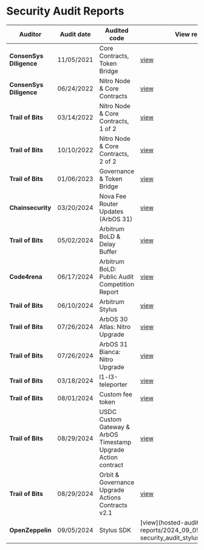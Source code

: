 # Security Audit Reports

| Auditor                 | Audit date | Audited code                                                    | View report                                                                                                                         |
| ----------------------- | ---------- | --------------------------------------------------------------- | ----------------------------------------------------------------------------------------------------------------------------------- |
| **ConsenSys Diligence** | 11/05/2021 | Core Contracts, Token Bridge                                    | [view](hosted-audit-reports/2021_11_05_consensys_diligence_security_audit_core_contracts_token_bridge.pdf)                          |
| **ConsenSys Diligence** | 06/24/2022 | Nitro Node & Core Contracts                                     | [view](hosted-audit-reports/2024_06_24_consensys_diligence_security_audit_nitro_contracts.pdf)                                      |
| **Trail of Bits**       | 03/14/2022 | Nitro Node & Core Contracts, 1 of 2                             | [view](hosted-audit-reports/2022_03_14_trail_of_bits_security_audit_nitro_1_of_2.pdf)                                               |
| **Trail of Bits**       | 10/10/2022 | Nitro Node & Core Contracts, 2 of 2                             | [view](hosted-audit-reports/2022_10_22_trail_of_bits_security_audit_nitro_2_of_2.pdf)                                               |
| **Trail of Bits**       | 01/06/2023 | Governance & Token Bridge                                       | [view](hosted-audit-reports/2023_06_23_trail_of_bits_security_audit_governance_report_governance_token_bridge.pdf)                  |
| **Chainsecurity**       | 03/20/2024 | Nova Fee Router Updates (ArbOS 31)                              | [view](hosted-audit-reports/2024_08_20_chainsecurity_security_audit_nova_fee_router_update_arbos_31.pdf)                            |
| **Trail of Bits**       | 05/02/2024 | Arbitrum BoLD & Delay Buffer                                    | [view](hosted-audit-reports/2024_05_02_trail_of_bits_security_audit_bold_delay_buffer.pdf)                                          |
| **Code4rena**           | 06/17/2024 | Arbitrum BoLD: Public Audit Competition Report                  | [view](hosted-audit-reports/2024_06_17_code4arena_security_audit_arbos30_nitro_upgrade.pdf)                                         |
| **Trail of Bits**       | 06/10/2024 | Arbitrum Stylus                                                 | [view](hosted-audit-reports/2024_06_10_trail_of_bits_security_audit_stylus.pdf)                                                     |
| **Trail of Bits**       | 07/26/2024 | ArbOS 30 Atlas: Nitro Upgrade                                   | [view](hosted-audit-reports/2024_07_26_trail_of_bits_security_audit_arbos30_nitro_upgrade.pdf)                                      |
| **Trail of Bits**       | 07/26/2024 | ArbOS 31 Bianca: Nitro Upgrade                                  | [view](hosted-audit-reports/2024_07_26_trail_of_bits_security_audit_arbos_31.pdf)                                                   |
| **Trail of Bits**       | 03/18/2024 | l1-l3-teleporter                                                | [view](hosted-audit-reports/2024_03_18_trail_of_bits_security_audit_l1_l3_teleporter.pdf)                                           |
| **Trail of Bits**       | 08/01/2024 | Custom fee token                                                | [view](hosted-audit-reports/2024_08_01_trail_of_bits_security_audit_custom_fee_token.pdf)                                           |
| **Trail of Bits**       | 08/29/2024 | USDC Custom Gateway & ArbOS Timestamp Upgrade Action contract   | [view](hosted-audit-reports/2024_08_29_trail_of_bits_security_audit_usdc_custom_gateway_and_arbos_upgrade_at_timestamp_action.pdf)  |
| **Trail of Bits**       | 08/29/2024 | Orbit & Governance Upgrade Actions Contracts v2.1               | [view](hosted-audit-reports/2024_08_29_trail_of_bits_security_audit_orbit_and_governance_upgrade_actions_v2.1.pdf)                  |
| **OpenZeppelin**        | 09/05/2024 | Stylus SDK                                                      | [view](hosted-audit-reports/2024_09_05_openzeppelin_ security_audit_stylus_sdk.pdf)                                                 |